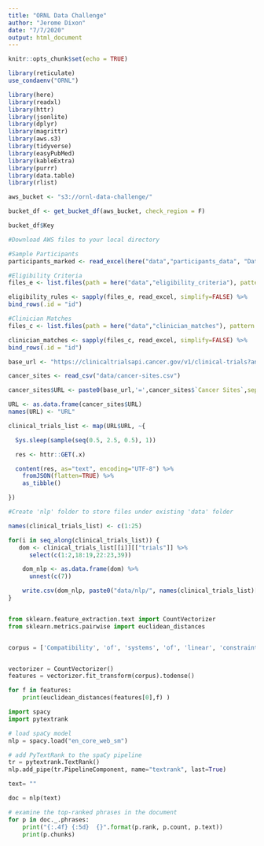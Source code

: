 ---
title: "ORNL Data Challenge"
author: "Jerome Dixon"
date: "7/7/2020"
output: html_document
---

```{r setup, include=FALSE}
knitr::opts_chunk$set(echo = TRUE)
```


```{r}

library(reticulate)
use_condaenv("ORNL")

```


```{r}

library(here)
library(readxl)
library(httr)
library(jsonlite)
library(dplyr)
library(magrittr)
library(aws.s3)
library(tidyverse)
library(easyPubMed)
library(kableExtra)
library(purrr)
library(data.table)
library(rlist)


```


```{r AWS ORNL Data Files}

aws_bucket <- "s3://ornl-data-challenge/"

bucket_df <- get_bucket_df(aws_bucket, check_region = F)

bucket_df$Key

#Download AWS files to your local directory

```


```{r Local ORNL Data Files}

#Sample Participants
participants_marked <- read_excel(here("data","participants_data", "Dataset2_Sample_Participant_Data_With_Syn_Columns_Marked.xlsx"))

#Eligibility Criteria
files_e <- list.files(path = here("data","eligibility_criteria"), pattern = "*.xlsx", full.names = T)

eligibility_rules <- sapply(files_e, read_excel, simplify=FALSE) %>% 
bind_rows(.id = "id")

#Clinician Matches
files_c <- list.files(path = here("data","clinician_matches"), pattern = "*.xlsx", full.names = T)

clinician_matches <- sapply(files_c, read_excel, simplify=FALSE) %>% 
bind_rows(.id = "id")


```



```{r Clinical Trial Data From NCI API}

base_url <- "https://clinicaltrialsapi.cancer.gov/v1/clinical-trials?anatomic_sites"

cancer_sites <- read_csv("data/cancer-sites.csv")

cancer_sites$URL <- paste0(base_url,'=',cancer_sites$`Cancer Sites`,sep="")

URL <- as.data.frame(cancer_sites$URL)
names(URL) <- "URL"

clinical_trials_list <- map(URL$URL, ~{

  Sys.sleep(sample(seq(0.5, 2.5, 0.5), 1)) 

  res <- httr::GET(.x)

  content(res, as="text", encoding="UTF-8") %>% 
    fromJSON(flatten=TRUE) %>% 
    as_tibble() 

})


```


```{r NLP Files for Processing }

#Create 'nlp' folder to store files under existing 'data' folder

names(clinical_trials_list) <- c(1:25)

for(i in seq_along(clinical_trials_list)) {
   dom <- clinical_trials_list[[i]][["trials"]] %>% 
      select(c(1:2,18:19,22:23,39))

    dom_nlp <- as.data.frame(dom) %>% 
      unnest(c(7))

    write.csv(dom_nlp, paste0("data/nlp/", names(clinical_trials_list)[i],".csv"))
}


```



```{r}





```






```{python}

from sklearn.feature_extraction.text import CountVectorizer
from sklearn.metrics.pairwise import euclidean_distances


corpus = ['Compatibility', 'of', 'systems', 'of', 'linear', 'constraints', 'over', 'the', 'set', 'of', 'natural numbers','Criteria of compatibility of a system of linear Diophantine equations, strict inequations, and nonstrict inequations are considered. Upper bounds for components of a minimal set of solutions and algorithms of', 'compatibilitz', 'construction of minimal generating sets of solutions for all types of systems are given. These criteria and the corresponding algorithms for constructing a minimal supporting set of solutions can be used in solving all the considered types' ,'systems', 'and', 'systems of mixed types.']


vectorizer = CountVectorizer()
features = vectorizer.fit_transform(corpus).todense()

for f in features:
    print(euclidean_distances(features[0],f) )


```



```{python}


import spacy
import pytextrank

# load spaCy model
nlp = spacy.load("en_core_web_sm")

# add PyTextRank to the spaCy pipeline
tr = pytextrank.TextRank()
nlp.add_pipe(tr.PipelineComponent, name="textrank", last=True)

text= ""

doc = nlp(text)

# examine the top-ranked phrases in the document
for p in doc._.phrases:
    print("{:.4f} {:5d}  {}".format(p.rank, p.count, p.text))
    print(p.chunks)



```









